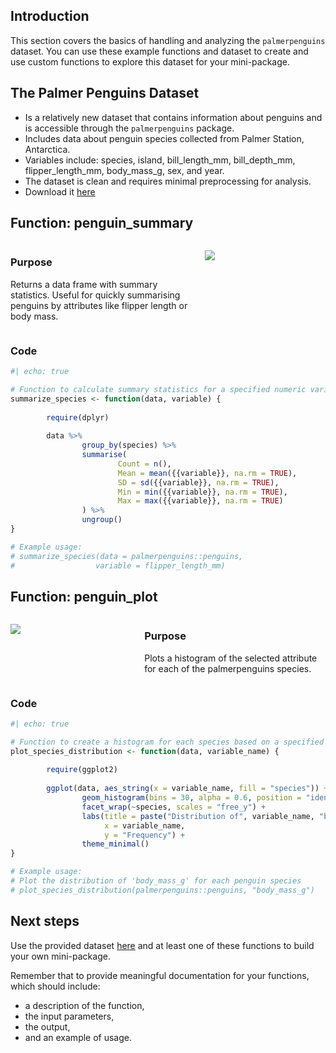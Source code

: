 ## Introduction

This section covers the basics of handling and analyzing the `palmerpenguins` dataset. You can use these example functions and dataset to create and use custom functions to explore this dataset for your mini-package.

## The Palmer Penguins Dataset

- Is a relatively new dataset that contains information about penguins and is accessible through the `palmerpenguins` package.
- Includes data about penguin species collected from Palmer Station, Antarctica.
- Variables include: species, island, bill_length_mm, bill_depth_mm, flipper_length_mm, body_mass_g, sex, and year.
- The dataset is clean and requires minimal preprocessing for analysis.
- Download it [here](my_penguins.csv)

## Function: penguin_summary

::: {.columns}

::: {.column width="60%"}

### Purpose

Returns a data frame with summary statistics. Useful for quickly summarising penguins by attributes like flipper length or body mass.

:::

:::{.column width="40%"}

![](../../images/pp1.png)

:::
:::


### Code

```r
#| echo: true

# Function to calculate summary statistics for a specified numeric variable by species
summarize_species <- function(data, variable) {
        
        require(dplyr)
        
        data %>%
                group_by(species) %>%
                summarise(
                        Count = n(),
                        Mean = mean({{variable}}, na.rm = TRUE),
                        SD = sd({{variable}}, na.rm = TRUE),
                        Min = min({{variable}}, na.rm = TRUE),
                        Max = max({{variable}}, na.rm = TRUE)
                ) %>%
                ungroup()
}

# Example usage:
# summarize_species(data = palmerpenguins::penguins,
#                  variable = flipper_length_mm)

```



## Function: penguin_plot

::: {.columns}

::: {.column width="40%"}

![](../../images/pp2.png)
:::

:::{.column width="60%"}

### Purpose
Plots a histogram of the selected attribute for each of the palmerpenguins species.

:::
:::


### Code

```r
#| echo: true

# Function to create a histogram for each species based on a specified numeric variable
plot_species_distribution <- function(data, variable_name) {
        
        require(ggplot2)
        
        ggplot(data, aes_string(x = variable_name, fill = "species")) +
                geom_histogram(bins = 30, alpha = 0.6, position = "identity") +
                facet_wrap(~species, scales = "free_y") +
                labs(title = paste("Distribution of", variable_name, "by Species"),
                     x = variable_name,
                     y = "Frequency") +
                theme_minimal()
}

# Example usage:
# Plot the distribution of 'body_mass_g' for each penguin species
# plot_species_distribution(palmerpenguins::penguins, "body_mass_g")
```


## Next steps

Use the provided dataset [here](my_penguins.csv) and at least one of these functions to build your own mini-package.

Remember that to provide meaningful documentation for your functions, which should include:

- a description of the function,
- the input parameters,
- the output,
- and an example of usage.
